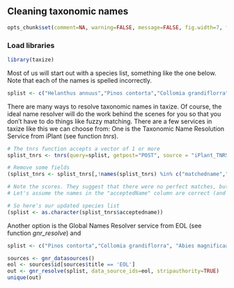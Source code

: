 ## Cleaning taxonomic names

```r
opts_chunk$set(comment=NA, warning=FALSE, message=FALSE, fig.width=7, fig.height=6)
```

### Load libraries

```r
library(taxize)
```

Most of us will start out with a species list, something like the one below. Note that each of the names is spelled incorrectly.

```r
splist <- c("Helanthus annuus","Pinos contorta","Collomia grandiflorra", "Abies magnificaa","Rosa california","Datura wrighti","Mimulus bicolour","Nicotiana glauca","Maddia sativa","Bartlettia scapposa")
```

There are many ways to resolve taxonomic names in taxize. Of course, the ideal name resolver will do the work behind the scenes for you so that you don't have to do things like fuzzy matching. There are a few services in taxize like this we can choose from: One is the Taxonomic Name Resolution Service from iPlant (see function *tnrs*).

```r
# The tnrs function accepts a vector of 1 or more
splist_tnrs <- tnrs(query=splist, getpost="POST", source = "iPlant_TNRS")

# Remove some fields
(splist_tnrs <- splist_tnrs[,!names(splist_tnrs) %in% c("matchedname","annotations","uri")])

# Note the scores. They suggest that there were no perfect matches, but they were all very close, ranging from 0.77 to 0.99 (1 is the highest). 
# Let's assume the names in the "acceptedName" column are correct (and they should be).

# So here's our updated species list
(splist <- as.character(splist_tnrs$acceptedname))
```

Another option is the Global Names Resolver service from EOL (see function *gnr_resolve*) and 

```r
splist <- c("Pinos contorta","Collomia grandiflorra", "Abies magnificaa","Datura wrighti","Mimulus bicolour","Nicotiana glauca","Maddia sativa","Bartlettia scapposa")

sources <- gnr_datasources()
eol <- sources$id[sources$title == 'EOL']
out <- gnr_resolve(splist, data_source_ids=eol, stripauthority=TRUE)
unique(out)
```